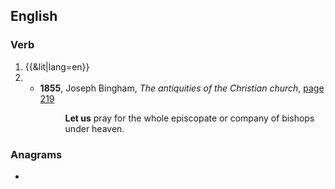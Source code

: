 {{also|lētus}}
==English==

===Verb===
{{head|en|verb}}

# {{&lit|lang=en}}
# {{dated form of|let's|lang=en}}
#* '''1855''', Joseph Bingham, ''The antiquities of the Christian church'', [https://books.google.co.uk/books?id=FwFKAAAAMAAJ&pg=PA219&dq=%22let+us+pray%22&hl=en&sa=X&ei=EhcwVeXUEIWzaaf3gEA&redir_esc=y#v=onepage&q=%22let%20us%20pray%22&f=false page 219]
#*: '''Let us''' pray for the whole episcopate or company of bishops under heaven.

===Anagrams===
* {{anagrams|en|Lutes|Tuels|lutes|sutle|tules}}